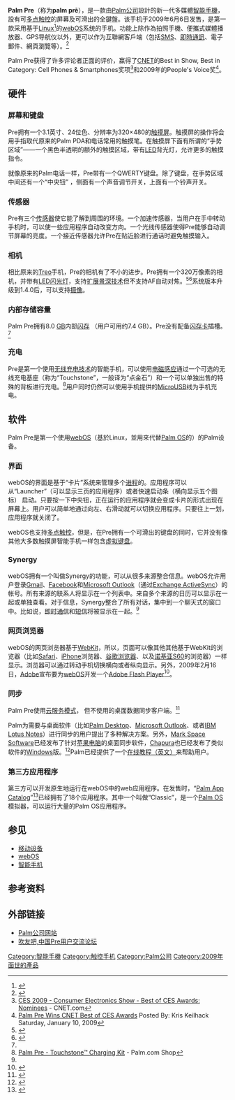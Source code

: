{{noteTA|G1=IT}}
{{Infobox Mobile phone
| name = Palm Pre
| image = Palm Pre.jpg
| manufacturer = [[Palm公司|Palm公司]]
| screen = {{convert|3.1|in|mm|abbr=on}} [[HVGA|HVGA]] (320×480) 24位色[[电容触摸屏|电容触摸屏]]
| storage = 8 GB
| cpu = 600 Mhz [[德州仪器|德州仪器]] [[OMAP_3430|OMAP 3430]] ([[ARM|ARM]] Cortex A8 + [[PowerVR|PowerVR]] SGX)
| memory = 256 MB RAM
| os = [[webOS|Palm webOS]]
| camera = 320万像素照相机，带[[LED|LED]][[闪光灯|闪光灯]]，支持[[地理标记|地理标记]]
| networks = [[CDMA|CDMA]]<!-- (USA), [[GSM|GSM]] (Europe)-->
| carrier = [[Sprint_Nextel|Sprint Nextel]]（美国）<br />[[Bell_Mobility|Bell Mobility]]（加拿大）<br />[[Telefónica_Europe|O2]]（英国、德国以及爱尔兰）<br />[[Movistar|Movistar]]（西班牙）<br />[[中国电信|中国电信]]<ref>{{cite web |url=http://cnbeta.com/articles/117158.htm |title=[图]电信上马webOS已成定局 机型已定名 |work=[[cnBeta|cnBeta]] |date=2010-07-22 |accessdate=2010-08-16 |archive-date=2010-07-25 |archive-url=https://web.archive.org/web/20100725200815/http://www.cnbeta.com/articles/117158.htm |dead-url=no }}</ref>
| connectivity = [[EV-DO|EV-DO]] Rev. A<br />[[蓝牙|蓝牙]]2.1+EDR，支持[[A2DP|A2DP]]<br />[[MicroUSB|MicroUSB]]接口<br />[[Wi-Fi|Wi-Fi]] [[802.11b/g|802.11b/g]]，支持WPA、WPA2、[[IEEE_802.1X|802.1X]]认证
| size = 长100.53毫米<br />宽59.57毫米<br />高16.95毫米
| form = [[滑盖|滑盖]]
| battery = 1150 [[mAh|mAh]] [[锂离子电池|锂离子电池]]
| weight = {{convert|135|g|oz|abbr=on}}
| available = 2009年6月6日 (Sprint Nextel)<br />2009年8月27日 (Bell Mobility)<br />2009年10月13日 (O2 Germany)<br />2009年10月16日 (O2 UK&Ireland)
}}

'''Palm Pre'''（称为'''palm prē'''），是一款由[[Palm公司|Palm公司]]設計的新一代多媒體[[智能手機|智能手機]]，設有可[[多点触控|多点触控]]的屏幕及可滑出的全鍵盤。该手机于2009年6月6日发售，是第一款采用基于[[Linux|Linux]]<ref name="unix">{{cite web|url=http://www.palminfocenter.com/news/9689/tealpoint-normsoft-on-webos-its-great-but-we-want-c/|title=TealPoint & Normsoft on webOS: It's Great, But We Want C|last=Carrol|first=Tim|date=2009-01-19|publisher=Palm Info centre|accessdate=2009-01-19|archive-date=2016-03-24|archive-url=https://web.archive.org/web/20160324110152/http://www.palminfocenter.com/news/9689/tealpoint-normsoft-on-webos-its-great-but-we-want-c/|dead-url=no}}</ref>的[[webOS|webOS]]系统的手机。功能上除作為拍照手機、便攜式媒體播放器、GPS导航仪以外，更可以作为互聯網客戶端（包括[[短信|SMS]]、[[即時通訊|即時通訊]]、電子郵件、網頁瀏覽等）。<ref>{{cite web|url=http://www.palminfocenter.com/news/9668/palm-announces-the-palm-pre-smartphone/|title=Palm Announces the Palm Pre Smartphone|last=Keilhack|first=Kris|date=2009-01-08|publisher=Palminfocenter.com|accessdate=2009-01-08|archive-date=2016-03-06|archive-url=https://web.archive.org/web/20160306135951/http://www.palminfocenter.com/news/9668/palm-announces-the-palm-pre-smartphone/|dead-url=no}}</ref>

Palm Pre获得了许多评论者正面的评价，赢得了[[CNET|CNET]]的Best in Show, Best in Category: Cell Phones & Smartphones奖项<ref>[http://ces.cnet.com/best-of-ces/ CES 2009 - Consumer Electronics Show - Best of CES Awards: Nominees] {{Wayback|url=http://ces.cnet.com/best-of-ces/ |date=20110430093102 }} - CNET.com</ref>和2009年的People's Voice奖<ref>[http://www.palminfocenter.com/news/9679/palm-pre-wins-cnet-best-of-ces-awards/ Palm Pre Wins CNET Best of CES Awards] {{Wayback|url=http://www.palminfocenter.com/news/9679/palm-pre-wins-cnet-best-of-ces-awards/ |date=20180110054735 }} Posted By: Kris Keilhack Saturday, January 10, 2009</ref>。

== 硬件 ==

=== 屏幕和键盘 ===
Pre拥有一个3.1英寸、24位色、分辨率为320×480的[[触摸屏|触摸屏]]。触摸屏的操作将会用手指取代原来的Palm PDA和电话常用的触摸笔。在触摸屏下面有所谓的“手势区域”——一个黑色半透明的额外的触摸区域，带有[[LED|LED]]背光灯，允许更多的触摸指令。

就像原来的Palm电话一样，Pre带有一个QWERTY键盘。除了键盘，在手势区域中间还有一个“中央钮” ，侧面有一个声音调节开关，上面有一个铃声开关。

=== 传感器 ===
Pre有三个[[传感器|传感器]]使它能了解到周围的环境。一个加速传感器，当用户在手中转动手机时，可以使一些应用程序自动改变方向。一个光线传感器使得Pre能够自动调节屏幕的亮度。一个接近传感器允许Pre在贴近脸进行通话时避免触摸输入。

=== 相机 ===
相比原来的[[Treo|Treo]]手机，Pre的相机有了不小的进步。Pre拥有一个320万像素的相机，并带有[[LED|LED]][[闪光灯|闪光灯]]，支持[[扩展景深技术|扩展景深技术]]但不支持AF自动对焦。<ref name="PalmPreEDoFCamera">{{cite web |title=Palm Pre Plus review from TechRadar UK's expert reviews of Mobile phones |url=http://www.techradar.com/reviews/phones/mobile-phones/palm-pre-plus-690484/review?artc_pg=5 |publisher=TechRadar |accessdate=2010-05-28 |archive-date=2010-06-01 |archive-url=https://web.archive.org/web/20100601003450/http://www.techradar.com/reviews/phones/mobile-phones/palm-pre-plus-690484/review?artc_pg=5 |dead-url=no }}</ref><ref name="PalmwebOSPress">{{cite press release |title=Palm Unveils All-new webOS |url=http://investor.palm.com/releasedetail.cfm?ReleaseID=358392 |publisher=[[Palm|Palm, Inc.]] |date=2009-01-08 |accessdate=2009-05-27 |archive-date=2011-08-01 |archive-url=https://web.archive.org/web/20110801213404/http://investor.palm.com/releasedetail.cfm?ReleaseID=358392 |dead-url=no }}</ref>系统版本升级到1.4.0后，可以支持[[摄像|摄像]]。

=== 内部存储容量 ===
Palm Pre拥有8.0 [[GB|GB]]内部[[闪存|闪存]] （用户可用约7.4 GB）。Pre没有配备[[闪存卡|闪存卡]]插槽。<ref name="PalmwebOSPress"/>

=== 充电 ===
Pre是第一个使用[[无线充电技术|无线充电技术]]的智能手机，可以使用[[电磁感应|电磁感应]]通过一个可选的无线充电基座（称为“Touchstone”，一般译为“点金石”）和一个可以单独出售的特殊的背板进行充电。<ref>[http://www.palm.com/us/products/accessories/dock.html Palm Pre - Touchstone™ Charging Kit] {{Wayback|url=http://www.palm.com/us/products/accessories/dock.html |date=20101030024246 }} - Palm.com Shop</ref>用户同时仍然可以使用手机提供的[[MicroUSB|MicroUSB]]线为手机充电。

== 软件 ==
{{main|webOS}}
Palm Pre是第一个使用[[webOS|webOS]]（基於Linux，並用來代替[[Palm_OS|Palm OS]]的）的Palm设备。

=== 界面 ===
webOS的界面是基于“卡片”系统来管理多个[[进程|进程]]的。应用程序可以从“Launcher”（可以显示三页的应用程序）或者快速启动条（横向显示五个图标） 启动。只要按一下中央钮，正在运行的应用程序就会变成卡片的形式出现在屏幕上。用户可以简单地通过向左、右滑动就可以切换应用程序。只要往上一划，应用程序就关闭了。

webOS也支持[[多点触控|多点触控]]，但是，在Pre拥有一个可滑出的键盘的同时，它并没有像其他大多数触摸屏智能手机一样包含[[虚拟键盘|虚拟键盘]]。

=== Synergy ===
webOS拥有一个叫做Synergy的功能，可以从很多来源整合信息。webOS允许用户登录[[Gmail|Gmail]]、[[Facebook|Facebook]]和[[Microsoft_Outlook|Microsoft Outlook]]（通过[[Exchange_ActiveSync|Exchange ActiveSync]]）的帐号。所有来源的联系人将显示在一个列表中。来自多个来源的日历可以显示在一起或单独查看。对于信息，Synergy整合了所有对话，集中到一个聊天式的窗口中。比如说，[[即时通信|即时通信]]和[[短信|短信]]将被显示在一起。<ref name="PalmwebOSPress"/>

=== 网页浏览器 ===
webOS的网页浏览器基于[[WebKit|WebKit]]，所以，页面可以像其他其他基于WebKit的浏览器（比如[[Safari|Safari]]、[[iPhone|iPhone]]浏览器、[[谷歌浏览器|谷歌浏览器]]、以及[[诺基亚|诺基亚]][[S60|S60]]的浏览器）一样显示。浏览器可以通过转动手机切换横向或者纵向显示。另外，2009年2月16日，[[Adobe|Adobe]]宣布要为[[webOS|webOS]]开发一个[[Adobe_Flash_Player|Adobe Flash Player]]<ref>{{cite news |author=Tricia Duryee |title=mocoNews.net - @ MWC: Adobe Creates Fund With Nokia For Open Project; Palm Pre Will Support Flash |url=http://www.washingtonpost.com/wp-dyn/content/article/2009/02/16/AR2009021600792.html |publisher=Washington Post |date=2009-02-16 |accessdate=2009-05-27 |archive-date=2016-03-03 |archive-url=https://web.archive.org/web/20160303221058/http://www.washingtonpost.com/wp-dyn/content/article/2009/02/16/AR2009021600792.html |dead-url=no }}</ref>。

=== 同步 ===
Palm Pre使用[[云计算|云服务模式]]， 但不使用的桌面数据同步客户端。<ref name="prenosync">{{cite web|url=http://arstechnica.com/news.ars/post/20090111-of-clouds-palms-webos-and-cutting-the-cord.html|title="Synergy" means no need to "save" or "sync" on Palm's pre|last=Stokes|first=Jon|date=2009-01-11|publisher=arstechnica.com|accessdate=2009-01-14|archive-date=2009-01-26|archive-url=https://web.archive.org/web/20090126014450/http://arstechnica.com/news.ars/post/20090111-of-clouds-palms-webos-and-cutting-the-cord.html|dead-url=no}}</ref> 

Palm为需要与桌面软件（比如[[Palm_Desktop|Palm Desktop]]、[[Microsoft_Outlook|Microsoft Outlook]]、或者[[IBM_Lotus_Notes|IBM Lotus Notes]]）进行同步的用户提出了多种解决方案。另外，[[Mark_Space_Software|Mark Space Software]]已经发布了针对[[苹果电脑|苹果电脑]]的桌面同步软件，[[Chapura|Chapura]]也已经发布了类似软件的[[Windows|Windows]]版。<ref>{{cite web |url=http://www.brighthand.com/default.asp?newsID=15304&news=Palm+Pre+Desktop+Synchronization+PocketMirror+Echo+webOS |title=Several Companies Bringing Desktop Synchronization to Palm Pre |publisher=Brighthand.com |date=2009-06-08 |accessdate=2009-07-03 |archive-date=2014-03-27 |archive-url=https://web.archive.org/web/20140327234254/http://www.brighthand.com/default.asp?newsID=15304&news=Palm+Pre+Desktop+Synchronization+PocketMirror+Echo+webOS |dead-url=no }}</ref>Palm已经提供了一个[https://web.archive.org/web/20090716172801/http://www.palm.com/us/support/downloads/pre/migration/index.html 在线教程（英文）]来帮助用户。

=== 第三方应用程序 ===
第三方可以开发原生地运行在webOS中的web应用程序。在发售时，“[[Palm_App_Catalog|Palm App Catalog]]”<ref name=Palm>{{Cite web |url=http://www.palm.com/us/products/software/mobile-applications.html# |title=存档副本 |access-date=2009-10-29 |archive-url=https://web.archive.org/web/20110526011335/http://www.palm.com/us/products/software/mobile-applications.html |archive-date=2011-05-26 |dead-url=yes }}</ref>已经拥有了18个应用程序。其中一个叫做“Classic”，是一个[[Palm_OS|Palm OS]]模拟器，可以运行大量的Palm OS应用程序。

== 参见 ==
*[[移动设备|移动设备]]
*[[webOS|webOS]]
*[[智能手机|智能手机]]

== 参考资料 ==
{{reflist}}

== 外部链接 ==
*[https://web.archive.org/web/20030926090907/http://www.palm.com/ Palm公司网站]
*[http://www.treo8.com/ 吹友吧,中国Pre用户交流论坛]{{Wayback|url=http://www.treo8.com/ |date=20100527071014 }}

{{Palm手機}}

[[Category:智能手機|Category:智能手機]]
[[Category:触控手机|Category:触控手机]]
[[Category:Palm公司|Category:Palm公司]]
[[Category:2009年面世的產品|Category:2009年面世的產品]]